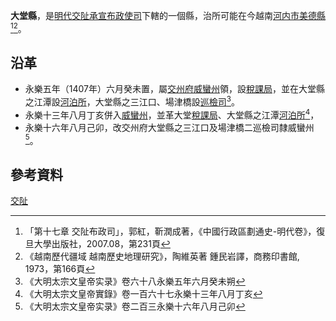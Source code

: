 '''大堂縣'''，是[[明代|明代]][[交阯承宣布政使司|交阯承宣布政使司]]下轄的一個縣，治所可能在今越南[[河内市|河内市]][[美德縣|美德縣]]<ref>「第十七章 交阯布政司」，郭紅，靳潤成著，《中國行政區劃通史-明代卷》，復旦大學出版社，2007.08，第231頁</ref><ref>《越南歷代疆域 越南歷史地理研究》，陶維英著 鍾民岩譯，商務印書館, 1973，第166頁</ref>。
== 沿革 ==
* 永樂五年（1407年）六月癸未置，屬[[交州府|交州府]][[威蠻州|威蠻州]]領，設[[稅課局|稅課局]]，並在大堂縣之江潭設[[河泊所|河泊所]]，大堂縣之三江口、場津橋設[[巡檢司|巡檢司]]<ref>《大明太宗文皇帝实录》卷六十八永樂五年六月癸未朔</ref>。
* 永樂十三年八月丁亥併入[[威蠻州|威蠻州]]，並革大堂[[稅課局|稅課局]]、大堂縣之江潭[[河泊所|河泊所]]<ref>《大明太宗文皇帝實錄》卷一百六十七永樂十三年八月丁亥</ref>，
* 永樂十六年八月己卯，改交州府大堂縣之三江口及場津橋二巡檢司隸威蠻州<ref>《大明太宗文皇帝实录》卷二百三永樂十六年八月己卯</ref>。
== 參考資料 ==
{{reflist}}
{{交阯承宣布政使司行政區劃}}
[[Category:明朝縣份|交阯]]